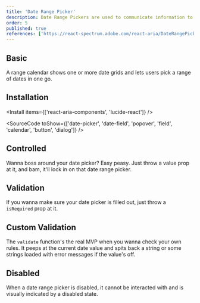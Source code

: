 ```yaml
---
title: 'Date Range Picker'
description: Date Range Pickers are used to communicate information to the user.
order: 5
published: true
references: ['https://react-spectrum.adobe.com/react-aria/DateRangePicker.html#props', 'https://lucide.dev/icons/']
---
```


## Basic

A range calendar shows one or more date grids and lets users pick a range of dates in one go.

<How minW72 toUse='date-and-time/date-range-picker-demo' />

## Installation

<Install items={['react-aria-components', 'lucide-react']} />

<SourceCode toShow={['date-picker', 'date-field', 'popover', 'field', 'calendar', 'button', 'dialog']} />

## Controlled
Wanna boss around your date picker? Easy peasy. Just throw a value prop at it, and bam, it'll lock in on that date range picker.
<How minW72 toUse="date-and-time/date-range-picker-controlled-demo" />

## Validation
If you wanna make sure your date picker is filled out, just throw a `isRequired` prop at it.
<How minW72 toUse="date-and-time/date-range-picker-validation-demo" />

## Custom Validation
The `validate` function's the real MVP when you wanna check your own rules. It peeps at the current date value and spits back a string or some strings loaded with error messages if the value's off.
<How minW72 toUse="date-and-time/date-range-picker-custom-validation-demo" />


## Disabled

When a date range picker is disabled, it cannot be interacted with and is visually indicated by a disabled state.

<How minW72 toUse='date-and-time/date-range-picker-disabled-demo' />
